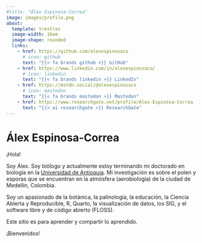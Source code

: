 ```yaml
---
#title: "Álex Espinosa-Correa"
image: images/profile.png
about: 
  template: trestles
  image-width: 16em
  image-shape: rounded
  links: 
    - href: https://github.com/alexespinosaco
      # icon: github
      text: "{{< fa brands github >}} GitHub"
    - href: https://www.linkedin.com/in/alexespinosaco/
      # icon: linkedin
      text: "{{< fa brands linkedin >}} LinkedIn"
    - href: https://mstdn.social/@alexespinosaco
      # icon: mastodon
      text: "{{< fa brands mastodon >}} Mastodon"
    - href: https://www.researchgate.net/profile/Alex-Espinosa-Correa
      text: "{{< ai researchgate >}} ResearchGate"
---
```


# Álex Espinosa-Correa

¡Hola!

Soy Álex. Soy biólogo y actualmente estoy terminando mi doctorado en biología en la [Universidad de Antioquia](http://udea.edu.co/). Mi investigación es sobre el polen y esporas que se encuentran en la atmósfera (aerobiología) de la ciudad de Medellín, Colombia.

Soy un apasionado de la botánica, la palinología, la educación, la Ciencia Abierta y Reproducible, R, Quarto, la visualización de datos, los SIG, y el software libre y de código abierto (FLOSS).

Este sitio es para aprender y compartir lo aprendido.

¡Bienvenidos!